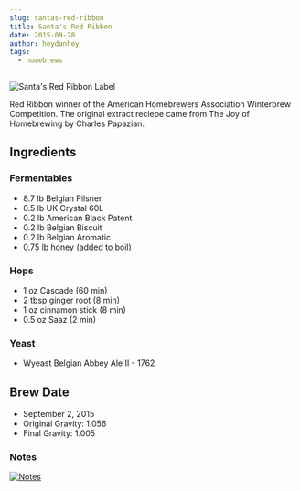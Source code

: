 ```yaml
---
slug: santas-red-ribbon
title: Santa's Red Ribbon
date: 2015-09-28
author: heydanhey
tags:
  - homebrews
---
```

![Santa's Red Ribbon Label](/images/heybrau-srr.png)

Red Ribbon winner of the American Homebrewers Association Winterbrew Competition. The original extract reciepe came from The Joy of Homebrewing by Charles Papazian.

## Ingredients

### Fermentables

* 8.7 lb Belgian Pilsner
* 0.5 lb UK Crystal 60L
* 0.2 lb American Black Patent
* 0.2 lb Belgian Biscuit
* 0.2 lb Belgian Aromatic
* 0.75 lb honey (added to boil)

### Hops

* 1 oz Cascade (60 min)
* 2 tbsp ginger root (8 min)
* 1 oz cinnamon stick (8 min)
* 0.5 oz Saaz (2 min)

### Yeast

* Wyeast Belgian Abbey Ale II - 1762

## Brew Date

* September 2, 2015
* Original Gravity: 1.056
* Final Gravity: 1.005

### Notes

[![Notes](/images/ssr-journal.png)](../images/ssr-journal.png)
